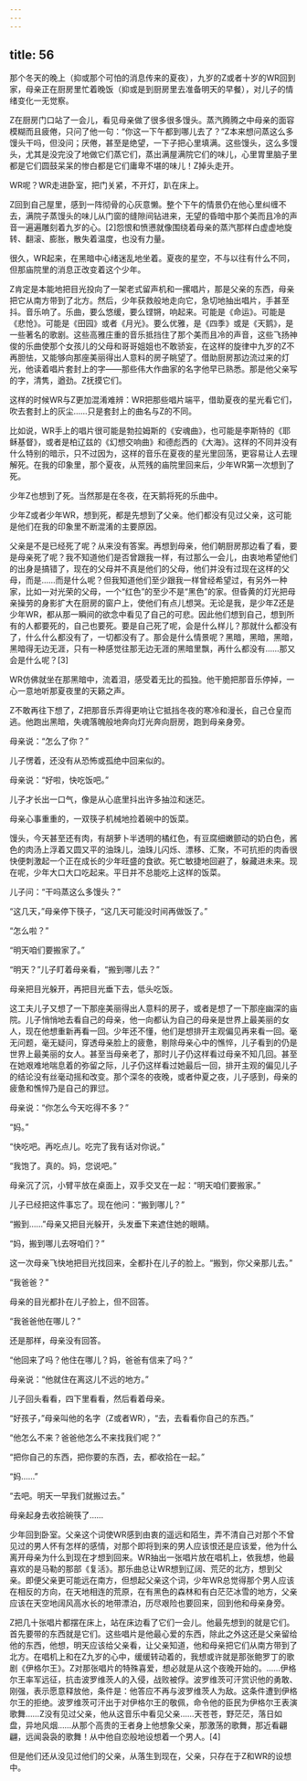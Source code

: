 ```yaml
---
---
---
```

title: 56
---



那个冬天的晚上（抑或那个可怕的消息传来的夏夜），九岁的Z或者十岁的WR回到家，母亲正在厨房里忙着晚饭（抑或是到厨房里去准备明天的早餐），对儿子的情绪变化一无觉察。

Z在厨房门口站了一会儿，看见母亲做了很多很多馒头。蒸汽腾腾之中母亲的面容模糊而且疲倦，只问了他一句：“你这一下午都到哪儿去了？”Z本来想问蒸这么多馒头干吗，但没问；厌倦，甚至是绝望，一下子把心里填满。这些馒头，这么多馒头，尤其是没完没了地做它们蒸它们，蒸出满屋满院它们的味儿，心里胃里脑子里都是它们圆鼓呆呆的惨白都是它们庸卑不堪的味儿！Z掉头走开。

WR呢？WR走进卧室，把门关紧，不开灯，趴在床上。

Z回到自己屋里，感到一阵彻骨的心灰意懒。整个下午的情景仍在他心里纠缠不去，满院子蒸馒头的味儿从门窗的缝隙间钻进来，无望的昏暗中那个美而且冷的声音一遍遍雕刻着九岁的心。[2]怨恨和愤懑就像围绕着母亲的蒸汽那样白虚虚地旋转、翻滚、膨胀，散失着温度，也没有力量。

很久，WR起来，在黑暗中心绪迷乱地坐着。夏夜的星空，不与以往有什么不同，但那庙院里的消息正改变着这个少年。

Z肯定是本能地把目光投向了一架老式留声机和一摞唱片，那是父亲的东西，母亲把它从南方带到了北方。然后，少年获救般地走向它，急切地抽出唱片，手甚至抖。音乐响了。乐曲，要么悠缓，要么铿锵，响起来。可能是《命运》。可能是《悲怆》。可能是《田园》或者《月光》。要么优雅，是《四季》或是《天鹅》，是一些著名的歌剧。这些高雅庄重的音乐抵挡住了那个美而且冷的声音，这些飞扬神俊的乐曲使那个女孩儿的父母和哥哥姐姐也不敢骄妄，在这样的旋律中九岁的Z不再胆怯，又能够向那座美丽得出人意料的房子眺望了。借助厨房那边流过来的灯光，他读着唱片套封上的字——那些伟大作曲家的名字他早已熟悉。那是他父亲写的字，清隽，遒劲。Z抚摸它们。

这样的时候WR与Z更加混淆难辨：WR把那些唱片端平，借助夏夜的星光看它们，吹去套封上的灰尘……只是套封上的曲名与Z的不同。

比如说，WR手上的唱片很可能是勃拉姆斯的《安魂曲》，也可能是李斯特的《耶稣基督》，或者是柏辽兹的《幻想交响曲》和德彪西的《大海》。这样的不同并没有什么特别的暗示，只不过因为，这样的音乐在夏夜的星光里回荡，更容易让人去理解死。在我的印象里，那个夏夜，从荒残的庙院里回来后，少年WR第一次想到了死。

少年Z也想到了死。当然那是在冬夜，在天鹅将死的乐曲中。

少年Z或者少年WR，想到死，都是先想到了父亲。他们都没有见过父亲，这可能是他们在我的印象里不断混淆的主要原因。

父亲是不是已经死了呢？从来没有答案。再想到母亲，他们朝厨房那边看了看，要是母亲死了呢？我不知道他们是否曾跟我一样，有过那么一会儿，由衷地希望他们的出身是搞错了，现在的父母并不真是他们的父母，他们并没有过现在这样的父母，而是……而是什么呢？但我知道他们至少跟我一样曾经希望过，有另外一种家，比如一对光荣的父母，一个“红色”的至少不是“黑色”的家。但昏黄的灯光把母亲操劳的身影扩大在厨房的窗户上，使他们有点儿想哭。无论是我，是少年Z还是少年WR，都从那一瞬间的欲念中看见了自己的可悲。因此他们想到自己，想到所有的人都要死的，自己也要死。要是自己死了呢，会是什么样儿？那就什么都没有了，什么什么都没有了，一切都没有了。那会是什么情景呢？黑暗，黑暗，黑暗，黑暗得无边无涯，只有一种感觉往那无边无涯的黑暗里飘，再什么都没有……那又会是什么呢？[3]

WR仿佛就坐在那黑暗中，流着泪，感受着无比的孤独。他干脆把那音乐停掉，一心一意地听那夏夜里的天籁之声。

Z不敢再往下想了，Z把那音乐弄得更响让它抵挡冬夜的寒冷和漫长，自己仓皇而逃。他跑出黑暗，失魂落魄般地奔向灯光奔向厨房，跑到母亲身旁。

母亲说：“怎么了你？”

儿子愣着，还没有从恐怖或孤绝中回来似的。

母亲说：“好啦，快吃饭吧。”

儿子才长出一口气，像是从心底里抖出许多抽泣和迷茫。

母亲心事重重的，一双筷子机械地捡着碗中的饭菜。

馒头，今天甚至还有肉，有胡萝卜半透明的橘红色，有豆腐细嫩颤动的奶白色，酱色的肉汤上浮着又圆又平的油珠儿，油珠儿闪烁、漂移、汇聚，不可抗拒的肉香很快便刺激起一个正在成长的少年旺盛的食欲。死亡敏捷地回避了，躲藏进未来。现在呢，少年大口大口吃起来。平日并不总能吃上这样的饭菜。

儿子问：“干吗蒸这么多馒头？”

“这几天，”母亲停下筷子，“这几天可能没时间再做饭了。”

“怎么啦？”

“明天咱们要搬家了。”

“明天？”儿子盯着母亲看，“搬到哪儿去？”

母亲把目光躲开，再把目光垂下去，低头吃饭。

这工夫儿子又想了一下那座美丽得出人意料的房子，或者是想了一下那座幽深的庙院。儿子悄悄地去看自己的母亲，他一向都认为自己的母亲是世界上最美丽的女人，现在他想重新再看一回。少年还不懂，他们是想排开主观偏见再来看一回。毫无问题，毫无疑问，穿透母亲脸上的疲惫，剔除母亲心中的憔悴，儿子看到的仍是世界上最美丽的女人。甚至当母亲老了，那时儿子仍这样看过母亲不知几回。甚至在她艰难地喘息着的弥留之际，儿子仍这样看过她最后一回，排开主观的偏见儿子的结论没有丝毫动摇和改变。那个深冬的夜晚，或者仲夏之夜，儿子感到，母亲的疲惫和憔悴乃是自己的罪愆。

母亲说：“你怎么今天吃得不多？”

“妈。”

“快吃吧。再吃点儿。吃完了我有话对你说。”

“我饱了。真的。妈，您说吧。”

母亲沉了沉，小臂平放在桌面上，双手交叉在一起：“明天咱们要搬家。”

儿子已经把这件事忘了。现在他问：“搬到哪儿？”

“搬到……”母亲又把目光躲开，头发垂下来遮住她的眼睛。

“妈，搬到哪儿去呀咱们？”

这一次母亲飞快地把目光找回来，全都扑在儿子的脸上。“搬到，你父亲那儿去。”

“我爸爸？”

母亲的目光都扑在儿子脸上，但不回答。

“我爸爸他在哪儿？”

还是那样，母亲没有回答。

“他回来了吗？他住在哪儿？妈，爸爸有信来了吗？”

母亲说：“他就住在离这儿不远的地方。”

儿子回头看看，四下里看看，然后看着母亲。

“好孩子，”母亲叫他的名字（Z或者WR），“去，去看看你自己的东西。”

“他怎么不来？爸爸他怎么不来找我们呢？”

“把你自己的东西，把你要的东西，去，都收拾在一起。”

“妈……”

“去吧。明天一早我们就搬过去。”

母亲起身去收拾碗筷了……

少年回到卧室。父亲这个词使WR感到由衷的遥远和陌生，弄不清自己对那个不曾见过的男人怀有怎样的感情，对那个即将到来的男人应该恨还是应该爱，他为什么离开母亲为什么到现在才想到回来。WR抽出一张唱片放在唱机上，依我想，他最喜欢的是马勒的那部《复活》。那乐曲总让WR想到辽阔、荒茫的北方，想到父亲。即便父亲更可能远在南方，但想起父亲这个词，少年WR总觉得那个男人应该在相反的方向，在天地相连的荒原，在有黑色的森林和有白茫茫冰雪的地方，父亲应该在天空地阔风高水长的地带漂泊，历尽艰险也要回来，回到他和母亲身旁。

Z把几十张唱片都摆在床上，站在床边看了它们一会儿。他最先想到的就是它们。首先要带的东西就是它们。这些唱片是他最心爱的东西，除此之外这还是父亲留给他的东西，他想，明天应该给父亲看，让父亲知道，他和母亲把它们从南方带到了北方。在唱机上和在Z九岁的心中，缓缓转动着的，我想或许就是那张鲍罗丁的歌剧《伊格尔王》。Z对那张唱片的特殊喜爱，想必就是从这个夜晚开始的。……伊格尔王率军远征，抗击波罗维茨人的入侵，战败被俘。波罗维茨可汗赏识他的勇敢、刚强，表示愿意释放他，条件是：他答应不再与波罗维茨人为敌。这条件遭到伊格尔王的拒绝。波罗维茨可汗出于对伊格尔王的敬佩，命令他的臣民为伊格尔王表演歌舞……Z没有见过父亲，他从这音乐中看见父亲……天苍苍，野茫茫，落日如盘，异地风烟……从那个高贵的王者身上他想象父亲，那激荡的歌舞，那近看翩翩，远闻袅袅的歌舞！从中他自恋般地设想着一个男人。[4]

但是他们还从没见过他们的父亲，从落生到现在，父亲，只存在于Z和WR的设想中。